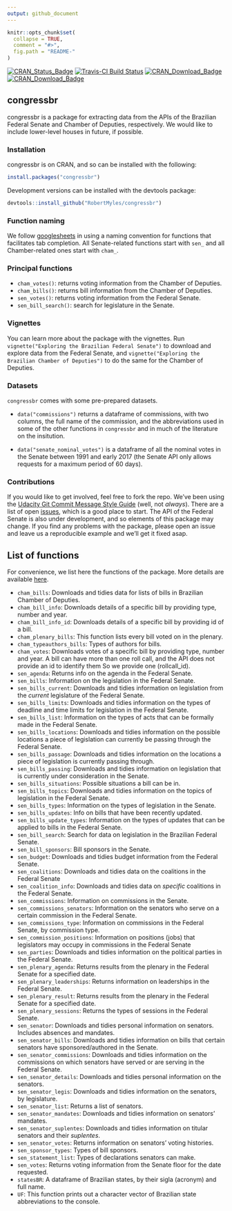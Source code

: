 ```yaml
---
output: github_document
---
```


```r
knitr::opts_chunk$set(
  collapse = TRUE,
  comment = "#>",
  fig.path = "README-"
)
```
[![CRAN_Status_Badge](http://www.r-pkg.org/badges/version/congressbr)](https://cran.r-project.org/package=congressbr) [![Travis-CI Build Status](https://travis-ci.org/RobertMyles/congressbr.svg?branch=master)](https://travis-ci.org/RobertMyles/congressbr)
[![CRAN_Download_Badge](http://cranlogs.r-pkg.org/badges/congressbr)](https://CRAN.R-project.org/package=congressbr)
[![CRAN_Download_Badge](http://cranlogs.r-pkg.org/badges/grand-total/congressbr)](https://CRAN.R-project.org/package=congressbr)  

## congressbr

congressbr is a package for extracting data from the APIs of the Brazilian Federal Senate and Chamber of Deputies, respectively. We would like to include lower-level houses in future, if possible.

### Installation

congressbr is on CRAN, and so can be installed with the following:

```r
install.packages("congressbr")
```

Development versions can be installed with the devtools package: 

```r
devtools::install_github("RobertMyles/congressbr")
```

### Function naming

We follow [googlesheets](https://github.com/jennybc/googlesheets) in using a naming convention for functions that facilitates tab completion. All Senate-related functions start with `sen_` and all Chamber-related ones start with `cham_`. 

### Principal functions  

- `cham_votes()`: returns voting information from the Chamber of Deputies. 
- `cham_bills()`: returns bill information from the Chamber of Deputies.
- `sen_votes()`: returns voting information from the Federal Senate. 
- `sen_bill_search()`: search for legislature in the Senate.

### Vignettes  

You can learn more about the package with the vignettes. Run `vignette("Exploring the Brazilian Federal Senate")` to download and explore data from the Federal Senate, and `vignette("Exploring the Brazilian Chamber of Deputies")` to do the same for the Chamber of Deputies. 

### Datasets
`congressbr` comes with some pre-prepared datasets.   

- `data("commissions")` returns a dataframe of commissions, with two columns, the full name of the commission, and the abbreviations used in some of the other functions in `congressbr` and in much of the literature on the insitution. 

- `data("senate_nominal_votes")` is a dataframe of all the nominal votes in the Senate between 1991 and early 2017 (the Senate API only allows requests for a maximum period of 60 days).

### Contributions

If you would like to get involved, feel free to fork the repo. We've been using the [Udacity Git Commit Message Style Guide](https://udacity.github.io/git-styleguide/) (well, not *always*). There are a list of open [issues](https://github.com/RobertMyles/congressbr/issues), which is a good place to start. The API of the Federal Senate is also under development, and so elements of this package may change. If you find any problems with the package, please open an issue and leave us a reproducible example and we'll get it fixed asap. 

## List of functions  

For convenience, we list here the functions of the package. More details are available [here](https://cran.r-project.org/web/packages/congressbr/congressbr.pdf). 

- `cham_bills`: Downloads and tidies data for lists of bills in Brazilian Chamber of Deputies. 
- `cham_bill_info`: Downloads details of a specific bill by providing type, number and year.  
- `cham_bill_info_id`: Downloads details of a specific bill by providing id of a bill.
- `cham_plenary_bills`: This function lists every bill voted on in the plenary.
- `cham_typeauthors_bills`: Types of authors for bills.
- `cham_votes`: Downloads votes of a specific bill by providing type, number and year. A bill can have more than one roll call, and the API does not provide an id to identify them So we provide one (rollcall_id).  
- `sen_agenda`: Returns info on the agenda in the Federal Senate.
- `sen_bills`: Information on the legislation in the Federal Senate.
- `sen_bills_current`: Downloads and tidies information on legislation from the *current* legislature of the Federal Senate.
- `sen_bills_limits`: Downloads and tidies information on the types of deadline and time limits for legislation in the Federal Senate.
- `sen_bills_list`: Information on the types of acts that can be formally made in the Federal Senate.
- `sen_bills_locations`: Downloads and tidies information on the possible locations a piece of legislation can currently be passing through the Federal Senate.
- `sen_bills_passage`: Downloads and tidies information on the locations a piece of legislation is currently passing through.
- `sen_bills_passing`: Downloads and tidies information on legislation that is currently under consideration in the Senate.
- `sen_bills_situations`: Possible situations a bill can be in.
- `sen_bills_topics`: Downloads and tidies information on the topics of legislation in the Federal Senate.
- `sen_bills_types`: Information on the types of legislation in the Senate.
- `sen_bills_updates`: Info on bills that have been recently updated.
- `sen_bills_update_types`: Information on the types of updates that can be applied to bills in the Federal Senate.
- `sen_bill_search`: Search for data on legislation in the Brazilian Federal Senate.
- `sen_bill_sponsors`: Bill sponsors in the Senate.
- `sen_budget`: Downloads and tidies budget information from the Federal Senate.
- `sen_coalitions`: Downloads and tidies data on the coalitions in the Federal Senate
- `sen_coalition_info`: Downloads and tidies data on *specific* coalitions in the Federal Senate.
- `sen_commissions`: Information on commissions in the Senate.
- `sen_commissions_senators`: Information on the senators who serve on a certain commission in the Federal Senate.
- `sen_commissions_type`: Information on commissions in the Federal Senate, by commission type.
- `sen_commission_positions`: Information on positions (jobs) that legislators may occupy in commissions in the Federal Senate
- `sen_parties`: Downloads and tidies information on the political parties in the Federal Senate.
- `sen_plenary_agenda`: Returns results from the plenary in the Federal Senate for a specified date.
- `sen_plenary_leaderships`: Returns information on leaderships in the Federal Senate.
- `sen_plenary_result`: Returns results from the plenary in the Federal Senate for a specified date.
- `sen_plenary_sessions`: Returns the types of sessions in the Federal Senate.
- `sen_senator`: Downloads and tidies personal information on senators. Includes absences and mandates.
- `sen_senator_bills`: Downloads and tidies information on bills that certain senators have sponsored/authored in the Senate.
- `sen_senator_commissions`: Downloads and tidies information on the commissions on which senators have served or are serving in the Federal Senate.
- `sen_senator_details`: Downloads and tidies personal information on the senators.
- `sen_senator_legis`: Downloads and tidies information on the senators, by legislature.
- `sen_senator_list`: Returns a list of senators.
- `sen_senator_mandates`: Downloads and tidies information on senators’ mandates.
- `sen_senator_suplentes`: Downloads and tidies information on titular senators and their *suplentes*.
- `sen_senator_votes`: Returns information on senators’ voting histories.
- `sen_sponsor_types`: Types of bill sponsors.
- `sen_statement_list`: Types of declarations senators can make.
- `sen_votes`: Returns voting information from the Senate floor for the date requested.
- `statesBR`: A dataframe of Brazilian states, by their sigla (acronym) and full name.
- `UF`: This function prints out a character vector of Brazilian state abbreviations to the console. 
